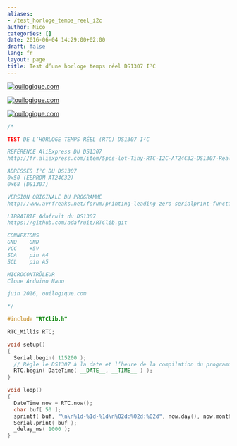 ```yaml
---
aliases:
- /test_horloge_temps_reel_i2c
author: Nico
categories: []
date: 2016-06-04 14:29:00+02:00
draft: false
lang: fr
layout: page
title: Test d’une horloge temps réel DS1307 I²C
---
```


[![ouilogique.com][img_1]][img_1]

[img_1]: ./images/2016-06-04-test_horloge_temps_reel_i2c_001_lowres.jpg

[![ouilogique.com][img_2]][img_2]

[img_2]: ./images/2016-06-04-test_horloge_temps_reel_i2c_002_lowres.jpg

[![ouilogique.com][img_3]][img_3]

[img_3]: ./images/2016-06-04-test_horloge_temps_reel_i2c_003_lowres.jpg

```c++
/*

TEST DE L’HORLOGE TEMPS RÉEL (RTC) DS1307 I²C

RÉFÉRENCE AliExpress DU DS1307
http://fr.aliexpress.com/item/5pcs-lot-Tiny-RTC-I2C-AT24C32-DS1307-Real-Time-Clock-Module-Board-For-Arduino-With-A/32327865928.html

ADRESSES I²C DU DS1307
0x50 (EEPROM AT24C32)
0x68 (DS1307)

VERSION ORIGINALE DU PROGRAMME
http://www.avrfreaks.net/forum/printing-leading-zero-serialprint-function

LIBRAIRIE Adafruit du DS1307
https://github.com/adafruit/RTClib.git

CONNEXIONS
GND    GND
VCC    +5V
SDA    pin A4
SCL    pin A5

MICROCONTRÔLEUR
Clone Arduino Nano

juin 2016, ouilogique.com

*/

#include "RTClib.h"

RTC_Millis RTC;

void setup()
{
  Serial.begin( 115200 );
  // Règle le DS1307 à la date et l’heure de la compilation du programme
  RTC.begin( DateTime( __DATE__, __TIME__ ) );
}

void loop()
{
  DateTime now = RTC.now();
  char buf[ 50 ];
  sprintf( buf, "\n\n%1d-%1d-%1d\n%02d:%02d:%02d", now.day(), now.month(), now.year(), now.hour(), now.minute(), now.second() );
  Serial.print( buf );
  _delay_ms( 1000 );
}
```

